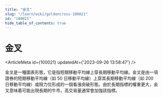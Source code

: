 ```yaml
---
title: "金叉"
slug: "/learn/wiki/goldencross-100021"
id: "100021"
hide_table_of_contents: true
---
```



# 金叉

<ArticleMeta id={100021} updatedAt={'2023-09-26 13:58:47'} />
<div className='border-solid border-b border-t-0 my-4 border-[var(--ifm-color-gray-300)]' />

金叉是一種圖表形態，它是指短期移動平均線上穿長期移動平均線。金叉是由一項證券的短期移動平均線（如 50 日移動平均線）上穿其長期移動平均線（如 200 日移動平均線）或阻力位形成的一個看漲突破形態。由於長期指標的權重更大，金叉意味着可能出現長期的牛市。高交易量通常會加強該指標。
